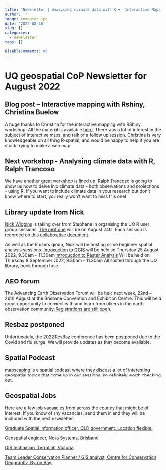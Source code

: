 ```yaml
---
title: 'Newsletter | Analysing climate data with R +  Interactive Maps  + AEO Forum + more.'
author: ''
image: computer.jpg
date: '2022-08-16'
slug: []
categories:
  - newsletter
tags: []

DisableComments: no
---
```


# UQ geospatial CoP Newsletter for August 2022

## Blog post -- Interactive mapping with Rshiny, Christina Buelow

A huge thanks to Christina for the interactive mapping with RShiny workshop. All the material is available [here](https://geospatial-community.netlify.app/post/2022-07-20-intro-interactive-mapping-rshiny/). There was a lot of interest in the subject of interactive maps, and talk of a follow up session. Christina is very knowledgeable on all thing R-spatial, and would be happy to help if you are stuck trying to make a web map.


## Next workshop - Analysing climate data with R, Ralph Trancoso

We have [another great workshop is lined up](https://geospatial-community.netlify.app/upcoming-events/). Ralph Trancoso is going to show us how to delve into climate data - both observations and projections - using R. If you want to include climate data in your research but don't know where to start, you really won't want to miss this one!

## Library update from Nick

[Nick Wiggins](https://mobile.twitter.com/wickniggins) is taking over from Stephane in organising the UQ R user group sessions. [The next one](https://web.library.uq.edu.au/library-services/training#keyword=RUG) will be on August 24th. Each session is recorded on [this collaborative document](https://frama.link/uqrug).

As well as the R users group, Nick will be hosting some beginner spatial analysis sessions. [Introduction to QGIS](https://studenthub.uq.edu.au/students/events/detail/4134589) will be held on Thursday 25 August 2022, 9.30am - 11.30am [Introduction to Raster Analysis](https://studenthub.uq.edu.au/students/events/detail/4134608) Will be held on Thursday 8 September 2022, 9.30am - 11.30am All hosted through the UQ library, book through here.

## AEO forum

The Advancing Earth Observation Forum will be held next week, 22nd -- 26th August at the Brisbane Convention and Exhibition Centre. This will be a great opportunity to connect with and learn from others in the earth observation community. [Registrations are still open](https://www.earthobsforum.org/registration).

## Resbaz postponed

Unfortunately, the 2022 ResBaz conference has been postponed due to the Covid and flu surge. We will provide updates as they become available.

## Spatial Podcast

[mapscaping](https://mapscaping.com/podcast/) is a spatial podcast where they discuss a lot of interesting geospatial topics that come up in our sessions, so definitely worth checking out.

## Geospatial Jobs

Here are a few job vacancies from across the country that might be of interest. If you know of any vacancies, send them in and they will be included with the next newsletter.

[Graduate Spatial information officer, QLD government, Location flexible.](https://smartjobs.qld.gov.au/jobs/QLD-433537-22)

[Geospatial engineer, Nova Systems, Brisbane](https://www.seek.com.au/job/57789776?type=standout)

[GIS technician, TerraLab, Victoria](https://nrmjobs.com.au/jobs/2022/20013817/gis-technician?back=1)

[Team Leader Conservation Planner / GIS analyst, Centre for Conservation Geography, Byron Bay.](https://nrmjobs.com.au/jobs/2022/20013798/team-leader-conservation-planner-gis-analyst?back=1)
